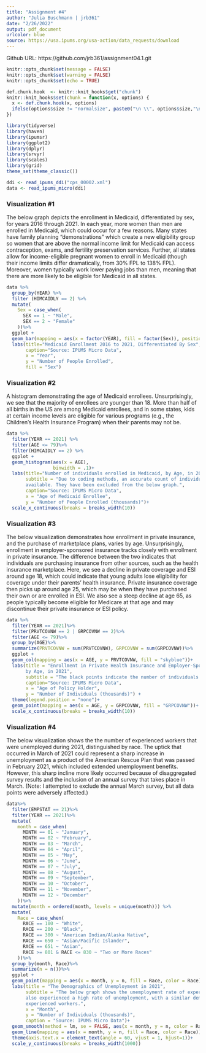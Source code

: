 ```yaml
---
title: "Assignment #4"
author: "Julia Buschmann | jrb361"
date: "2/26/2022"
output: pdf_document
urlcolor: blue
source: https://usa.ipums.org/usa-action/data_requests/download
---
```


Github URL: https://github.com/jrb361/assignment04.1.git

```r
knitr::opts_chunk$set(message = FALSE)
knitr::opts_chunk$set(warning = FALSE)
knitr::opts_chunk$set(echo = TRUE)
```

```r
def.chunk.hook  <- knitr::knit_hooks$get("chunk")
knitr::knit_hooks$set(chunk = function(x, options) {
  x <- def.chunk.hook(x, options)
  ifelse(options$size != "normalsize", paste0("\n \\", options$size,"\n\n", x, "\n\n \\normalsize"), x)
})
```

```r
library(tidyverse)
library(haven)
library(ipumsr)
library(ggplot2)
library(dplyr)
library(srvyr)
library(scales)
library(grid)
theme_set(theme_classic())
```


```r
ddi <- read_ipums_ddi("cps_00002.xml")
data <- read_ipums_micro(ddi)
```




### Visualization #1
The below graph depicts the enrollment in Medicaid, differentiated by sex, for years 2016 through 2021. In each year, more women than men are enrolled in Medicaid, which could occur for a few reasons. Many states have family planning "demonstrations" which create a new eligibility group so women that are above the normal income limit for Medicaid can access contraception, exams, and fertility preservation services. Further, all states allow for income-eligible pregnant women to enroll in Medicaid (though their income limits differ dramatically, from 30% FPL to 138% FPL). Moreover, women typically work lower paying jobs than men, meaning that there are more likely to be eligible for Medicaid in all states. 

```r
data %>%
  group_by(YEAR) %>%
  filter (HIMCAIDLY == 2) %>%
  mutate(
    Sex = case_when(
      SEX == 1 ~ "Male",
      SEX == 2 ~ "Female"
    ))%>%
  ggplot +
  geom_bar(mapping = aes(x = factor(YEAR), fill = factor(Sex)), position = "dodge") +
  labs(title="Medicaid Enrollment 2016 to 2021, Differentiated By Sex", 
       caption="Source: IPUMS Micro Data",
       x = "Year",
       y = "Number of People Enrolled",
       fill = "Sex")
```

\newpage

### Visualization #2
A histogram demonstrating the age of Medicaid enrollees. Unsurprisingly, we see that the majority of enrollees are younger than 18. More than half of all births in the US are among Medicaid enrollees, and in some states, kids at certain income levels are eligible for various programs (e.g., the Children's Health Insurance Program) when their parents may not be.
```r
data %>%
  filter(YEAR == 2021) %>%
  filter(AGE <= 79)%>%
  filter(HIMCAIDLY == 2) %>%
  ggplot +
  geom_histogram(aes(x = AGE), 
                 binwidth = .1)+
  labs(title="Number of individuals enrolled in Medicaid, by Age, in 2021", 
       subtitle = "Due to coding methods, an accurate count of individuals 80 years and older is not 
       available. They have been excluded from the below graph.",
       caption="Source: IPUMS Micro Data",
       x = "Age of Medicaid Enrollee",
       y = "Number of People Enrolled (thousands)")+
  scale_x_continuous(breaks = breaks_width(10))

```

\newpage 

### Visualization #3
The below visualization demonstrates how enrollment in private insurance, and the purchase of marketplace plans, varies by age. Unsurprisingly, enrollment in employer-sponsored insurance tracks closely with enrollment in private insurance. The difference between the two indicates that individuals are purchasing insurance from other sources, such as the health insurance marketplace. Here, we see a decline in private coverage and ESI around age 18, which could indicate that young adults lose eligibility for coverage under their parents' health insurance. Private insurance coverage then picks up around age 25, which may be when they have purchased their own or are enrolled in ESI. We also see a steep decline at age 65, as people typically become eligible for Medicare at that age and may discontinue their private insurance or ESI policy.

```r
data %>%
  filter(YEAR == 2021)%>%
  filter(PRVTCOVNW == 2 | GRPCOVNW == 2)%>%
  filter(AGE <= 79)%>%
  group_by(AGE)%>%
  summarize(PRVTCOVNW = sum(PRVTCOVNW), GRPCOVNW = sum(GRPCOVNW))%>%
  ggplot +
  geom_col(mapping = aes(x = AGE, y = PRVTCOVNW, fill = "skyblue"))+
  labs(title = "Enrollment in Private Health Insurance and Employer-Sponsored Insurance, 
       by Age, in 2021", 
       subtitle = "The black points indicate the number of individuals that have employer sponsored health inurance.",
       caption="Source: IPUMS Micro Data",
       x = "Age of Policy Holder",
       y = "Number of Individuals (thousands)") +
  theme(legend.position = "none")+
  geom_point(mapping = aes(x = AGE, y = GRPCOVNW, fill = "GRPCOVNW"))+
  scale_x_continuous(breaks = breaks_width(10))

```

\newpage

### Visualization #4
The below visualization shows the the number of experienced workers that were unemployed during 2021, distinguished by race. The uptick that occurred in March of 2021 could represent a sharp increase in unemployment as a product of the American Rescue Plan that was passed in February 2021, which included extended unemployment benefits. However, this sharp incline more likely occurred because of disaggregated survey results and the inclusion of an annual survey that takes place in March. (Note: I attempted to exclude the annual March survey, but all data points were adversely affected.)

```r
data%>%
  filter(EMPSTAT == 21)%>%
  filter(YEAR == 2021)%>%
  mutate(
    month = case_when(
      MONTH == 01 ~ "January",
      MONTH == 02 ~ "February",
      MONTH == 03 ~ "March", 
      MONTH == 04 ~ "April",
      MONTH == 05 ~ "May",
      MONTH == 06 ~ "June",
      MONTH == 07 ~ "July",
      MONTH == 08 ~ "August", 
      MONTH == 09 ~ "September", 
      MONTH == 10 ~ "October", 
      MONTH == 11 ~ "November",
      MONTH == 12 ~ "December"
    ))%>%
  mutate(month = ordered(month, levels = unique(month))) %>%
  mutate(
    Race = case_when(
      RACE == 100 ~ "White",
      RACE == 200 ~ "Black",
      RACE == 300 ~ "American Indian/Alaska Native",
      RACE == 650 ~ "Asian/Pacific Islander",
      RACE == 651 ~ "Asian",
      RACE >= 801 & RACE <= 830 ~ "Two or More Races"
    ))%>%
  group_by(month, Race)%>%
  summarize(n = n())%>%
  ggplot +
  geom_point(mapping = aes(x = month, y = n, fill = Race, color = Race))+
  labs(title = "The Demographics of Unemployment in 2021", 
       subtitle = "The below graph shows the unemployment rate of experienced workers. New workers 
       also experienced a high rate of unemployment, with a similar demographic trend as 
       experienced workers.",
       x = "Month",
       y = "Number of Individuals (thousands)", 
       caption = "Source: IPUMS Micro Data")+
  geom_smooth(method = lm, se = FALSE, aes(x = month, y = n, color = Race))+
  geom_line(mapping = aes(x = month, y = n, fill = Race, color = Race))+
  theme(axis.text.x = element_text(angle = 60, vjust = 1, hjust=1))+
  scale_y_continuous(breaks = breaks_width(1000))
```

